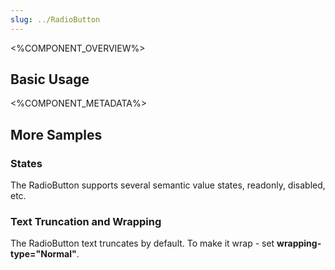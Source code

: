 ```yaml
---
slug: ../RadioButton
---
```



<%COMPONENT_OVERVIEW%>

## Basic Usage
<Basic />

<%COMPONENT_METADATA%>

## More Samples

### States
The RadioButton supports several semantic value states, readonly, disabled, etc.

<States />

### Text Truncation and Wrapping
The RadioButton text truncates by default. To make it wrap - set <b>wrapping-type="Normal"</b>.

<TextWrapping />